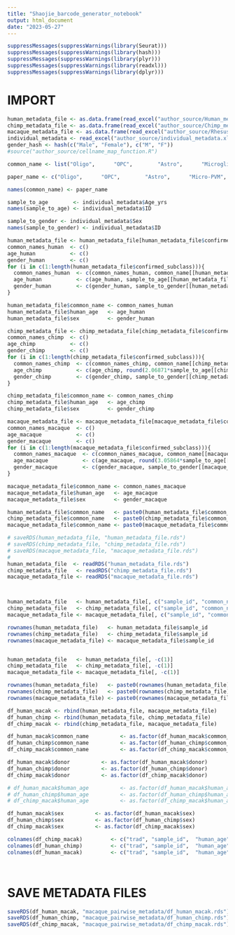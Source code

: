 ```yaml
---
title: "Shaojie_barcode_generator_notebook"
output: html_document
date: "2023-05-27"
---
```


```r
suppressMessages(suppressWarnings(library(Seurat)))
suppressMessages(suppressWarnings(library(hash)))
suppressMessages(suppressWarnings(library(plyr)))
suppressMessages(suppressWarnings(library(readxl)))
suppressMessages(suppressWarnings(library(dplyr)))

```

# IMPORT 

```r
human_metadata_file <- as.data.frame(read_excel("author_source/Human_metadata.xlsx"))
chimp_metadata_file <- as.data.frame(read_excel("author_source/Chimp_metadata.xlsx"))
macaque_metadata_file <- as.data.frame(read_excel("author_source/Rhesus_metadata.xlsx"))
individual_metadata <- read_excel("author_source/individual_metadata.xlsx")
gender_hash <- hash(c("Male", "Female"), c("M", "F"))
#source("author_source/cellname_map_function.R")
```

```r
common_name <- list("Oligo",      "OPC",        "Astro",      "Microglia",  "Excite",      "Excite",        "Excite",    "Excite",      "Inhibit",      "Inhibit", "Inhibit", "Inhibit",     "Inhibit", "Inhibit",        "Inhibit",      "Inhibit", "Inhibit",  "Excite",      "Excite",      "Excite",      "Excite", "Excite")

paper_name <- c("Oligo",      "OPC",        "Astro",      "Micro-PVM",  "L6 CT",      "L6b",        "L5/6 NP",    "L5 ET",      "Lamp5",      "Vip", "Pax6",       "Sncg",     "Lamp5_Lhx6", "Sst",        "Pvalb",      "Chandelier", "Sst Chodl",  "L5 IT",      "L4 IT",      "L6 IT",      "L6 IT Car3", "L2/3 IT")

names(common_name) <- paper_name

sample_to_age        <- individual_metadata$Age_yrs
names(sample_to_age) <- individual_metadata$ID

sample_to_gender <- individual_metadata$Sex
names(sample_to_gender) <- individual_metadata$ID
```

```r
human_metadata_file <- human_metadata_file[human_metadata_file$confirmed_subclass %in% paper_name,]
common_names_human  <- c()
age_human           <- c()
gender_human        <- c()
for (i in c(1:length(human_metadata_file$confirmed_subclass))){
  common_names_human  <- c(common_names_human, common_name[[human_metadata_file$confirmed_subclass[i]]])
  age_human           <- c(age_human, sample_to_age[[human_metadata_file$donor[i]]])
  gender_human        <- c(gender_human, sample_to_gender[[human_metadata_file$donor[i]]])
}

human_metadata_file$common_name <- common_names_human
human_metadata_file$human_age   <- age_human
human_metadata_file$sex         <- gender_human

chimp_metadata_file <- chimp_metadata_file[chimp_metadata_file$confirmed_subclass %in% paper_name,]
common_names_chimp  <- c()
age_chimp           <- c()
gender_chimp        <- c()
for (i in c(1:length(chimp_metadata_file$confirmed_subclass))){
  common_names_chimp  <- c(common_names_chimp, common_name[[chimp_metadata_file$confirmed_subclass[i]]])
  age_chimp           <- c(age_chimp, round(2.06871*sample_to_age[[chimp_metadata_file$donor[i]]] - 2.30729, 1))
  gender_chimp        <- c(gender_chimp, sample_to_gender[[chimp_metadata_file$donor[i]]])
}

chimp_metadata_file$common_name <- common_names_chimp
chimp_metadata_file$human_age   <- age_chimp
chimp_metadata_file$sex         <- gender_chimp

macaque_metadata_file <- macaque_metadata_file[macaque_metadata_file$confirmed_subclass %in% paper_name,]
common_names_macaque  <- c()
age_macaque           <- c()
gender_macaque        <- c()
for (i in c(1:length(macaque_metadata_file$confirmed_subclass))){
  common_names_macaque  <- c(common_names_macaque, common_name[[macaque_metadata_file$confirmed_subclass[i]]])
  age_macaque           <- c(age_macaque, round(3.05864*sample_to_age[[macaque_metadata_file$donor[i]]] + 0.47236, 1))
  gender_macaque        <- c(gender_macaque, sample_to_gender[[macaque_metadata_file$donor[i]]])
}

macaque_metadata_file$common_name <- common_names_macaque
macaque_metadata_file$human_age   <- age_macaque
macaque_metadata_file$sex         <- gender_macaque
```

```r
human_metadata_file$common_name   <- paste0(human_metadata_file$common_name, "_#human")
chimp_metadata_file$common_name   <- paste0(chimp_metadata_file$common_name, "_#chimp")
macaque_metadata_file$common_name <- paste0(macaque_metadata_file$common_name, "_#macaque")
```


```r
# saveRDS(human_metadata_file, "human_metadata_file.rds")
# saveRDS(chimp_metadata_file, "chimp_metadata_file.rds")
# saveRDS(macaque_metadata_file, "macaque_metadata_file.rds")
# 
human_metadata_file  <- readRDS("human_metadata_file.rds")
chimp_metadata_file   <- readRDS("chimp_metadata_file.rds")
macaque_metadata_file <- readRDS("macaque_metadata_file.rds")



human_metadata_file   <- human_metadata_file[, c("sample_id", "common_name", "donor", "human_age", "sex")]
chimp_metadata_file   <- chimp_metadata_file[, c("sample_id", "common_name", "donor", "human_age", "sex")]
macaque_metadata_file <- macaque_metadata_file[, c("sample_id", "common_name", "donor","human_age", "sex")]

rownames(human_metadata_file)   <- human_metadata_file$sample_id
rownames(chimp_metadata_file)   <- chimp_metadata_file$sample_id
rownames(macaque_metadata_file) <- macaque_metadata_file$sample_id


human_metadata_file   <- human_metadata_file[, -c(1)]
chimp_metadata_file   <- chimp_metadata_file[, -c(1)]
macaque_metadata_file <- macaque_metadata_file[, -c(1)]


```

```r
rownames(human_metadata_file)   <- paste0(rownames(human_metadata_file), "H")
rownames(chimp_metadata_file)   <- paste0(rownames(chimp_metadata_file), "C")
rownames(macaque_metadata_file) <- paste0(rownames(macaque_metadata_file), "M")
```


```r
df_human_macak <- rbind(human_metadata_file, macaque_metadata_file)
df_human_chimp <- rbind(human_metadata_file, chimp_metadata_file)
df_chimp_macak <- rbind(chimp_metadata_file, macaque_metadata_file)

```


```r

df_human_macak$common_name          <- as.factor(df_human_macak$common_name)
df_human_chimp$common_name          <- as.factor(df_human_chimp$common_name)
df_chimp_macak$common_name          <- as.factor(df_chimp_macak$common_name)

df_human_macak$donor          <- as.factor(df_human_macak$donor)
df_human_chimp$donor          <- as.factor(df_human_chimp$donor)
df_chimp_macak$donor          <- as.factor(df_chimp_macak$donor)

# df_human_macak$human_age          <- as.factor(df_human_macak$human_age)
# df_human_chimp$human_age          <- as.factor(df_human_chimp$human_age)
# df_chimp_macak$human_age          <- as.factor(df_chimp_macak$human_age)

df_human_macak$sex          <- as.factor(df_human_macak$sex)
df_human_chimp$sex          <- as.factor(df_human_chimp$sex)
df_chimp_macak$sex          <- as.factor(df_chimp_macak$sex)

colnames(df_chimp_macak)         <- c("trad", "sample_id",  "human_age",  "sex")
colnames(df_human_chimp)         <- c("trad", "sample_id",  "human_age",  "sex")
colnames(df_human_macak)         <- c("trad", "sample_id",  "human_age",  "sex")




```

# SAVE METADATA FILES

```r
saveRDS(df_human_macak, "macaque_pairwise_metadata/df_human_macak.rds")
saveRDS(df_human_chimp, "macaque_pairwise_metadata/df_human_chimp.rds")
saveRDS(df_chimp_macak, "macaque_pairwise_metadata/df_chimp_macak.rds")
```

